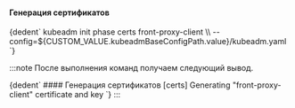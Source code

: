 

<h4>Генерация сертификатов</h4>
<CodeBlock language="bash">
    {dedent`
      kubeadm init phase certs front-proxy-client \\
        --config=${CUSTOM_VALUE.kubeadmBaseConfigPath.value}/kubeadm.yaml
    `}
</CodeBlock>

:::note
После выполнения команд получаем следующий вывод.

<CodeBlock language="bash">
  {dedent`
    #### Генерация сертификатов
    [certs] Generating "front-proxy-client" certificate and key
  `}
</CodeBlock>
:::
